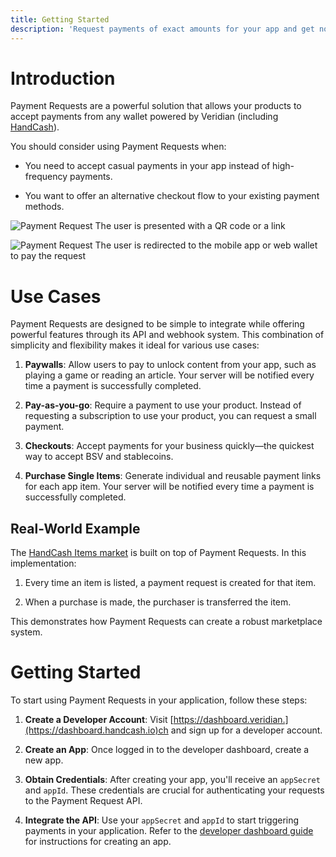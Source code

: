 ```yaml
---
title: Getting Started
description: 'Request payments of exact amounts for your app and get notified when the payment is completed'
---
```


# Introduction

Payment Requests are a powerful solution that allows your products to accept payments from any wallet powered by Veridian (including [HandCash](https://handcash.io/)).

You should consider using Payment Requests when:

* You need to accept casual payments in your app instead of high-frequency payments.

* You want to offer an alternative checkout flow to your existing payment methods.

![Payment Request](/images/payment-request-scan.png)
The user is presented with a QR code or a link

![Payment Request](/images/payment-request.png)
The user is redirected to the mobile app or web wallet to pay the request

# Use Cases

Payment Requests are designed to be simple to integrate while offering powerful features through its API and webhook system. This combination of simplicity and flexibility makes it ideal for various use cases:

1. **Paywalls**: Allow users to pay to unlock content from your app, such as playing a game or reading an article. Your server will be notified every time a payment is successfully completed.

2. **Pay-as-you-go**: Require a payment to use your product. Instead of requesting a subscription to use your product, you can request a small payment.

3. **Checkouts**: Accept payments for your business quickly—the quickest way to accept BSV and stablecoins.

4. **Purchase Single Items**: Generate individual and reusable payment links for each app item. Your server will be notified every time a payment is successfully completed.

## Real-World Example

The [HandCash Items market](https://market.handcash.io) is built on top of Payment Requests. In this implementation:

1. Every time an item is listed, a payment request is created for that item.

2. When a purchase is made, the purchaser is transferred the item.

This demonstrates how Payment Requests can create a robust marketplace system.

# Getting Started

To start using Payment Requests in your application, follow these steps:

1. **Create a Developer Account**:
   Visit [https://dashboard.veridian.](https://dashboard.handcash.io)ch and sign up for a developer account.

2. **Create an App**:
   Once logged in to the developer dashboard, create a new app.

3. **Obtain Credentials**:
   After creating your app, you'll receive an `appSecret` and `appId`. These credentials are crucial for authenticating your requests to the Payment Request API.

4. **Integrate the API**:
   Use your `appSecret` and `appId` to start triggering payments in your application. Refer to the [developer dashboard guide](/developer=dashboard) for instructions for creating an app.